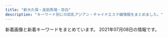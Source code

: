 ```yaml
---
title: "新大久保・高田馬場・目白"
description: "キーワード別にの巨乳アジアン・チャイナエステ嬢情報をまとめました。"
---
```


新着画像と新着キーワードをまとめています。
2021年07月08日の情報です。

<DmmAffiliateIns />
<KeywordTable
  shops={
    [
    {
        "name": "\u7652\u3057\u306e\u51fa\u4f1a\u3044",
        "keywords": {},
        "station": "JR\u5927\u4e45\u4fdd\u99c5\u5317\u53e3",
        "img_links": [
            "http://p-aroma.work/images/staff_t.png",
            "http://p-aroma.work/images/int2.png",
            "http://p-aroma.work/img/rina1.png",
            "http://p-aroma.work/images/int1.png",
            "http://p-aroma.work/images/6.jpg",
            "http://p-aroma.work/staff/kasumi.jpg",
            "http://p-aroma.work/staff/ayaka.jpg",
            "http://p-aroma.work/images/news.jpg",
            "http://p-aroma.work/staff/rina.jpg",
            "http://p-aroma.work/images/7.jpg",
            "http://p-aroma.work/img/kasumi1.png",
            "http://p-aroma.work/staff/haru.jpg",
            "http://p-aroma.work/images/4.jpg",
            "http://p-aroma.work/images/1.jpg",
            "http://p-aroma.work/images/tel.jpg",
            "http://p-aroma.work/images/interior_t.png",
            "http://p-aroma.work/img/ayaka1.png",
            "http://p-aroma.work/images/s2.jpg",
            "http://p-aroma.work/img/mayu1.png",
            "http://p-aroma.work/images/s1.png",
            "http://p-aroma.work/images/s1.jpg",
            "http://p-aroma.work/img/mirai1.png",
            "http://p-aroma.work/staff/mayu.jpg",
            "http://p-aroma.work/images/2.jpg",
            "http://p-aroma.work/staff/mirai.jpg",
            "http://p-aroma.work/img/haru1.png",
            "http://p-aroma.work/images/3.jpg",
            "http://p-aroma.work/images/mobile.jpg",
            "http://p-aroma.work/images/sys.png",
            "http://p-aroma.work/images/head.jpg"
        ],
        "url": "http://p-aroma.work/"
    },
    {
        "station": "\u65b0\u5927\u4e45\u4fdd\u99c5",
        "img_links": [
            "http://www.e-candy.work/images/sys2.jpg",
            "http://www.e-candy.work/images/info.png",
            "http://www.e-candy.work/images/8.jpg",
            "http://www.e-candy.work/images/int2.png",
            "http://www.e-candy.work/images/5.jpg",
            "http://www.e-candy.work/img/rina1.jpg",
            "http://www.e-candy.work/img/yui1.jpg",
            "http://www.e-candy.work/images/mobile.jpg",
            "http://www.e-candy.work/images/staff_t.png",
            "http://www.e-candy.work/images/7.jpg",
            "http://www.e-candy.work/img/ai1.jpg",
            "http://www.e-candy.work/images/newface.png",
            "http://www.e-candy.work/images/12.jpg",
            "http://www.e-candy.work/img/risa1.jpg",
            "http://www.e-candy.work/img/nana1.jpg",
            "http://www.e-candy.work/images/1.jpg",
            "http://www.e-candy.work/images/s1.png",
            "http://www.e-candy.work/images/3.jpg",
            "http://www.e-candy.work/img/haruka1.jpg",
            "http://www.e-candy.work/images/6.jpg",
            "http://www.e-candy.work/images/9.jpg",
            "http://www.e-candy.work/images/interior_t.png",
            "http://www.e-candy.work/images/sys1.jpg",
            "http://www.e-candy.work/img/aya1.jpg",
            "http://www.e-candy.work/img/miki1.jpg",
            "http://www.e-candy.work/images/int1.png",
            "http://www.e-candy.work/images/11.jpg",
            "http://www.e-candy.work/images/tel.jpg",
            "http://www.e-candy.work/images/4.jpg",
            "http://www.e-candy.work/img/mimi1.jpg",
            "http://www.e-candy.work/images/news.jpg",
            "http://www.e-candy.work/img/hana1.jpg",
            "http://www.e-candy.work/images/sys3.png",
            "http://www.e-candy.work/images/head.jpg"
        ],
        "name": "Lui\uff5e\u30eb\u30a4\uff5e",
        "url": "http://www.e-candy.work/",
        "keywords": {}
    },
    {
        "img_links": [
            "http://www.china-es.info/images/sys1.jpg",
            "http://www.china-es.info/images/int4.jpg",
            "http://www.china-es.info/images/staff_t.jpg",
            "http://www.china-es.info/images/interior_t.jpg",
            "http://www.china-es.info/images/top.jpg",
            "http://www.china-es.info/images/head.jpg",
            "http://www.china-es.info/images/int2.jpg",
            "http://www.china-es.info/images/mobile.jpg",
            "http://www.china-es.info/img/hibiki1.jpg",
            "http://www.china-es.info/images/int3.jpg",
            "http://www.china-es.info/img/nana1.jpg",
            "http://www.china-es.info/images/rec2.jpg",
            "http://www.china-es.info/images/sys3.jpg",
            "http://www.china-es.info/img/nana2.jpg",
            "http://www.china-es.info/images/menu/staff.jpg",
            "http://www.china-es.info/images/int1.jpg",
            "http://www.china-es.info/images/sys2.jpg",
            "http://www.china-es.info/images/news.jpg",
            "http://www.china-es.info/images/menu/top.jpg",
            "http://www.china-es.info/images/menu/interior.jpg",
            "http://www.china-es.info/images/rec1.jpg",
            "http://www.china-es.info/img/ringo1.jpg"
        ],
        "name": "Honey At Home \u30cf\u30cb\u30fc\u30a2\u30c3\u30c8\u30db\u30fc\u30e0",
        "url": "http://www.china-es.info/",
        "station": "JR\u9ad8\u7530\u99ac\u5834\u99c5\u65e9\u7a32\u7530\u53e3",
        "keywords": {}
    },
    {
        "name": "COCORO",
        "keywords": {
            "E": 1,
            "C": 21,
            "\u30bb\u30af\u30b7\u30fc": 1
        },
        "img_links": [
            "https://www.cocoro556.in/img/material/pd_st2.png",
            "https://www.cocoro556.in/img/girl/thumb/smain1441346e3df3ff1cef1386c89c6ba9e9f72e.jpg",
            "https://www.cocoro556.in/img/material/p3_1_t1.png",
            "https://www.cocoro556.in/img/material/p2_t2_subt5_m1.png",
            "https://www.cocoro556.in/img/girl/thumb/smain1671d805234c8fbb465b0ed26b0a1e25b455.jpg",
            "https://www.cocoro556.in/img/material/gm6_rollout.png",
            "https://www.cocoro556.in/img/material/p6_t2_subt1.png",
            "https://www.cocoro556.in/img/material/p2_t2_sub_m1_3.png",
            "https://www.cocoro556.in/img/girl/thumb/smain1421b75436b0012f83588e08b8d8eb48c8c2.jpg",
            "https://www.cocoro556.in/img/camp/camp20210701.jpg",
            "https://www.cocoro556.in/img/material/accminimgrev1.jpg",
            "https://www.cocoro556.in/img/material/gm4_rollout.png",
            "https://www.cocoro556.in/img/material/ftel.png",
            "https://www.cocoro556.in/img/material/photost6.png",
            "https://www.cocoro556.in/img/girl/main/smain1461f806d031a1244ccfaa8b4d307f6ef6d7.jpg",
            "https://www.cocoro556.in/img/girl/thumb/smain1543ab2e0ee9f9fde8103e9fe80e33b07761.jpg",
            "https://www.cocoro556.in/img/material/pd_number.png",
            "https://www.cocoro556.in/img/material/gm6_rollover.png",
            "https://www.cocoro556.in/img/girl/thumb/smain126142f85375ac3eb532582567360874d2d6.jpg",
            "https://www.cocoro556.in/img/girl/list/slist146f806d031a1244ccfaa8b4d307f6ef6d7.jpg",
            "https://www.cocoro556.in/img/girl/main/smain1441346e3df3ff1cef1386c89c6ba9e9f72e.jpg",
            "https://www.cocoro556.in/img/material/p2_t2_sub_m1_1.png",
            "https://www.cocoro556.in/img/girl/thumb/smain1422b75436b0012f83588e08b8d8eb48c8c2.jpg",
            "https://www.cocoro556.in/img/girl/thumb/smain1673d805234c8fbb465b0ed26b0a1e25b455.jpg",
            "https://www.cocoro556.in/img/material/photost7.png",
            "https://www.cocoro556.in/img/material/gm5_rollout.png",
            "https://www.cocoro556.in/img/material/gm3_rollover.png",
            "https://www.cocoro556.in/img/material/p2_t2.png",
            "https://www.cocoro556.in/img/girl/main/smain126142f85375ac3eb532582567360874d2d6.jpg",
            "https://www.cocoro556.in/img/material/top_t1.png",
            "https://www.cocoro556.in/img/material/pd_st1.png",
            "https://www.cocoro556.in/img/material/mobilesite.png",
            "https://www.cocoro556.in/img/material/p3_t1.png",
            "https://www.cocoro556.in/img/girl/thumb/smain16626b52cc464ee28ef5cf18bb2b1e5be8c2.jpg",
            "https://www.cocoro556.in/img/material/photost3rev1.png",
            "https://www.cocoro556.in/img/girl/list/slist142b75436b0012f83588e08b8d8eb48c8c2.jpg",
            "https://www.cocoro556.in/img/material/p2_t2_subt4_m1.png",
            "https://www.cocoro556.in/img/girl/thumb/smain1541a1f8e548a2959236fdd0e7abcde80ac7.jpg",
            "https://www.cocoro556.in/img/girl/thumb/smain1462f806d031a1244ccfaa8b4d307f6ef6d7.jpg",
            "https://www.cocoro556.in/img/material/gm1_rollout.png",
            "https://www.cocoro556.in/img/material/p6_t2.png",
            "https://www.cocoro556.in/img/girl/list/slist1666b52cc464ee28ef5cf18bb2b1e5be8c2.jpg",
            "https://www.cocoro556.in/img/girl/list/slist167f0b4414b94d2c934624a47b21815ef54.jpg",
            "https://www.cocoro556.in/img/material/p6_t3_subt1.png",
            "https://www.cocoro556.in/img/material/top_t3_subt1.png",
            "https://www.cocoro556.in/img/girl/thumb/smain1672d805234c8fbb465b0ed26b0a1e25b455.jpg",
            "https://www.cocoro556.in/img/girl/thumb/smain14922dea5bdda380e76839c012ab24bd9f82.jpg",
            "https://www.cocoro556.in/img/girl/thumb/smain1461f806d031a1244ccfaa8b4d307f6ef6d7.jpg",
            "https://www.cocoro556.in/img/material/gm2_rollout.png",
            "https://www.cocoro556.in/img/girl/thumb/smain126332fd72809eba38056753c1720b05d8d5.jpg",
            "https://www.cocoro556.in/img/material/gm2_rollover.png",
            "https://www.cocoro556.in/img/material/pageheaderimg3.jpg",
            "https://www.cocoro556.in/img/girl/thumb/smain1423ae12bc52cc115b3190fbe6a84a8ffa74.jpg",
            "https://www.cocoro556.in/img/material/p2_t2_subt3.png",
            "https://www.cocoro556.in/img/girl/thumb/smain164135ee9e4407f412c3d2708030a189f1c0.jpg",
            "https://www.cocoro556.in/img/girl/main/smain164135ee9e4407f412c3d2708030a189f1c0.jpg",
            "https://www.cocoro556.in/img/camp/camp20210501premium.jpg",
            "https://www.cocoro556.in/img/material/top_t3.png",
            "https://www.cocoro556.in/img/material/pageheaderimg4.jpg",
            "https://www.cocoro556.in/img/material/gm5_rollover.png",
            "https://www.cocoro556.in/img/girl/thumb/smain16636b52cc464ee28ef5cf18bb2b1e5be8c2.jpg",
            "https://www.cocoro556.in/img/material/pageheaderimg2.jpg",
            "https://www.cocoro556.in/img/material/p6_t1.png",
            "https://www.cocoro556.in/img/girl/list/slist144346e3df3ff1cef1386c89c6ba9e9f72e.jpg",
            "https://www.cocoro556.in/img/girl/thumb/smain126242f85375ac3eb532582567360874d2d6.jpg",
            "https://www.cocoro556.in/img/material/gm1_rollover.png",
            "https://www.cocoro556.in/img/material/p2_t2_subt2.png",
            "https://www.cocoro556.in/img/material/p5_t1.png",
            "https://www.cocoro556.in/img/girl/thumb/smain1542a1f8e548a2959236fdd0e7abcde80ac7.jpg",
            "https://www.cocoro556.in/img/girl/main/smain16616b52cc464ee28ef5cf18bb2b1e5be8c2.jpg",
            "https://www.cocoro556.in/img/material/pageheaderimg1.jpg",
            "https://www.cocoro556.in/img/material/photost5.png",
            "https://www.cocoro556.in/img/girl/thumb/smain16616b52cc464ee28ef5cf18bb2b1e5be8c2.jpg",
            "https://www.cocoro556.in/img/material/top_t4.png",
            "https://www.cocoro556.in/img/material/photost1.png",
            "https://www.cocoro556.in/img/material/p2_t2_subt5_m2.png",
            "https://www.cocoro556.in/img/girl/main/smain1541a1f8e548a2959236fdd0e7abcde80ac7.jpg",
            "https://www.cocoro556.in/img/girl/main/smain1491773ceed1a7cd35919e9c6866285fb943.jpg",
            "https://www.cocoro556.in/img/material/p2_t2_subt1.png",
            "https://www.cocoro556.in/img/material/photost2rev1.png",
            "https://www.cocoro556.in/img/material/gm3_rollout.png",
            "https://www.cocoro556.in/img/girl/list/slist149a7ba2e87eeed7d2ede49599bc2037647.jpg",
            "https://www.cocoro556.in/img/material/top_t2.png",
            "https://www.cocoro556.in/img/girl/main/smain1421b75436b0012f83588e08b8d8eb48c8c2.jpg",
            "https://www.cocoro556.in/img/camp/camp20210403short.jpg",
            "https://www.cocoro556.in/img/girl/thumb/smain1491773ceed1a7cd35919e9c6866285fb943.jpg",
            "https://www.cocoro556.in/img/girl/list/slist154a1f8e548a2959236fdd0e7abcde80ac7.jpg",
            "https://www.cocoro556.in/img/girl/thumb/smain1443346e3df3ff1cef1386c89c6ba9e9f72e.jpg",
            "https://www.cocoro556.in/img/material/p2_t2_subt5.png",
            "https://www.cocoro556.in/img/material/top_t3_imgrev1.jpg",
            "https://www.cocoro556.in/img/girl/list/slist16435ee9e4407f412c3d2708030a189f1c0.jpg",
            "https://www.cocoro556.in/img/girl/thumb/smain14634879628e490d1ecf1cd7a9d727569f95.jpg",
            "https://www.cocoro556.in/img/girl/main/smain1671d805234c8fbb465b0ed26b0a1e25b455.jpg",
            "https://www.cocoro556.in/img/material/age_rollout.png",
            "https://www.cocoro556.in/img/girl/list/slist12642f85375ac3eb532582567360874d2d6.jpg",
            "https://www.cocoro556.in/img/material/photost4rev1.png",
            "https://www.cocoro556.in/img/material/p2_t2_subt4.png",
            "https://www.cocoro556.in/img/material/pd_st3.png",
            "https://www.cocoro556.in/img/material/leftinfo.png",
            "https://www.cocoro556.in/img/material/p6_t3.png",
            "https://www.cocoro556.in/img/girl/thumb/smain1493773ceed1a7cd35919e9c6866285fb943.jpg",
            "https://www.cocoro556.in/img/girl/thumb/smain1442346e3df3ff1cef1386c89c6ba9e9f72e.jpg",
            "https://www.cocoro556.in/img/material/p2_t2_sub_m1_2.png"
        ],
        "station": "JR\u5927\u4e45\u4fdd\u99c5\u5317\u53e3",
        "url": "https://www.cocoro556.in/"
    },
    {
        "img_links": [
            "http://pretty.este.work/nana.jpg",
            "http://pretty.este.work/rec2.png",
            "http://pretty.este.work/sayurin.jpg",
            "http://pretty.este.work/sakura.jpg",
            "http://pretty.este.work/4.jpg",
            "http://pretty.este.work/tg.jpg",
            "http://pretty.este.work/head.jpg",
            "http://pretty.este.work/int1.png",
            "http://pretty.este.work/rec1.png",
            "http://pretty.este.work/up.jpg",
            "http://pretty.este.work/ayumi.jpg",
            "http://pretty.este.work/staff_t.jpg",
            "http://pretty.este.work/hana.jpg",
            "http://pretty.este.work/3.jpg",
            "http://pretty.este.work/interior_t.jpg",
            "http://pretty.este.work/aa.jpg",
            "http://pretty.este.work/news.jpg",
            "http://pretty.este.work/2.jpg",
            "http://pretty.este.work/1.jpg"
        ],
        "keywords": {},
        "url": "http://pretty.este.work/",
        "station": "JR\u9ad8\u7530\u99ac\u5834\u99c5",
        "name": "Pretty \uff5e\u30d7\u30ea\u30c6\u30a3\u30fc\uff5e"
    },
    {
        "url": "http://tkoi.work/",
        "img_links": [
            "http://tkoi.work/images/head.jpg",
            "http://tkoi.work/images/b3.jpg",
            "http://tkoi.work/sp/images/sys.png",
            "http://tkoi.work/sp/img/koko1.jpg",
            "http://tkoi.work/images/b1.jpg",
            "http://tkoi.work/sp/images/int1.png",
            "http://tkoi.work/images/sm.jpg",
            "http://tkoi.work/images/main_footer.jpg",
            "http://tkoi.work/sp/images/tel.jpg",
            "http://tkoi.work/sp/images/head.jpg",
            "http://tkoi.work/images/ta.jpg",
            "http://tkoi.work/img/mika1.jpg",
            "http://tkoi.work/sp/images/int2.png",
            "http://tkoi.work/sp/images/newsb.png",
            "http://tkoi.work/img/ai1.jpg",
            "http://tkoi.work/sp/img/ai1.jpg",
            "http://tkoi.work/sp/menu/top.jpg",
            "http://tkoi.work/sp/images/footer.png",
            "http://tkoi.work/sp/img/riri1.jpg",
            "http://tkoi.work/sp/images/rec2.png",
            "http://tkoi.work/sp/images/1.jpg",
            "http://tkoi.work/images/mobile.jpg",
            "http://tkoi.work/sp/images/ac2.png",
            "http://tkoi.work/img/riri1.jpg",
            "http://tkoi.work/sp/images/ac1.jpg",
            "http://tkoi.work/images/1.jpg",
            "http://tkoi.work/images/interior_t.jpg",
            "http://tkoi.work/images/int1.png",
            "http://tkoi.work/images/int2.png",
            "http://tkoi.work/sp/images/staff_t.png",
            "http://tkoi.work/images/b2.jpg",
            "http://tkoi.work/sp/images/2.jpg",
            "http://tkoi.work/images/news.png",
            "http://tkoi.work/sp/images/4.jpg",
            "http://tkoi.work/images/4.jpg",
            "http://tkoi.work/images/main_top.jpg",
            "http://tkoi.work/sp/images/info_t.jpg",
            "http://tkoi.work/images/staff_t.jpg",
            "http://tkoi.work/images/s1.png",
            "http://tkoi.work/images/sys2.png",
            "http://tkoi.work/sp/images/rec1.png",
            "http://tkoi.work/sp/images/3.jpg",
            "http://tkoi.work/sp/images/news.jpg",
            "http://tkoi.work/sp/images/interior_t.png",
            "http://tkoi.work/sp/menu/staff.jpg",
            "http://tkoi.work/sp/images/info.png",
            "http://tkoi.work/sp/img/mika1.jpg",
            "http://tkoi.work/img/koko1.jpg",
            "http://tkoi.work/images/2.jpg",
            "http://tkoi.work/images/sys1.png",
            "http://tkoi.work/images/3.jpg"
        ],
        "station": "JR\u9ad8\u7530\u99ac\u5834\u99c5\u65e9\u7a32\u7530\u53e3",
        "keywords": {},
        "name": "\u604b"
    },
    {
        "url": "https://venus.tyo.ac/",
        "keywords": {},
        "name": "Venus -\u30f4\u30a3\u30fc\u30ca\u30b9-",
        "station": "JR\u5927\u4e45\u4fdd\u99c5\u5357\u53e3",
        "img_links": []
    },
    {
        "station": "JR\u5927\u4e45\u4fdd\u99c5\u5317\u53e3",
        "keywords": {},
        "img_links": [],
        "url": "http://gogonoheya.ies.fun/",
        "name": "Rabenda\u30fb\u30e9\u30d9\u30f3\u30c0\u30fc"
    },
    {
        "keywords": {
            "\u30c0\u30a4\u30ca\u30de\u30a4\u30c8": 1,
            "E": 5,
            "G": 1,
            "C": 39
        },
        "station": "JR\u5927\u4e45\u4fdd\u99c5\u5317\u53e3",
        "url": "https://est-hana.com/",
        "img_links": [
            "https://est-hana.com/img/girl/list/sface18449673a0eecbfdaab27d1a016ce6f4281.jpg",
            "https://est-hana.com/img/girl/thumb/smain2011f76f2060b2832bbbbc9d7dcf4a818dfe.jpg",
            "https://est-hana.com/img/material/detailwaku.png",
            "https://est-hana.com/img/girl/list/s163_list.jpg",
            "https://est-hana.com/img/girl/thumb/s86_1.jpg",
            "https://est-hana.com/img/girl/thumb/smain1931e3a7504f14e2050f14cb6782d72bb46c.jpg",
            "https://est-hana.com/img/girl/thumb/smain18725b09cd881b1f036f9f4970616c10b474.jpg",
            "https://est-hana.com/img/material/gm3_rollout.png",
            "https://est-hana.com/img/material/gm4_rollout.png",
            "https://est-hana.com/img/material/massap6.jpg",
            "https://est-hana.com/img/girl/thumb/smain1912da4fa2da2e801312734721e1a44d8e19.jpg",
            "https://est-hana.com/img/girl/pickup/topgirl20180308214256.png",
            "https://est-hana.com/img/girl/main/smain1871110bf62c88dcefca310cdc127f9b11f2.jpg",
            "https://est-hana.com/img/girl/thumb/smain1902e7f2a11706f93c08ab1eb76c57c0a501.jpg",
            "https://est-hana.com/img/girl/list/s139_face.jpg",
            "https://est-hana.com/img/girl/list/sface190e7f2a11706f93c08ab1eb76c57c0a501.jpg",
            "https://est-hana.com/img/camp/camp20210701.png",
            "https://est-hana.com/img/material/gm2_rollout.png",
            "https://est-hana.com/img/material/photorenew5.jpg",
            "https://est-hana.com/img/material/gm6_rollout.png",
            "https://est-hana.com/img/girl/list/sface191ec56c0d5cc68365ea11e2e52a40272d8.jpg",
            "https://est-hana.com/img/material/click_tel_btn.png",
            "https://est-hana.com/img/girl/pickup/topgirl20161016054301.png",
            "https://est-hana.com/img/material/m7.png",
            "https://est-hana.com/img/girl/list/s180_list.jpg",
            "https://est-hana.com/img/material/returnbtn.png",
            "https://est-hana.com/img/girl/list/s173_list.jpg",
            "https://est-hana.com/img/girl/thumb/smain83165230fc40840a020ba3ed47600db4b4a.jpg",
            "https://est-hana.com/img/girl/list/s163_face.jpg",
            "https://est-hana.com/img/girl/thumb/s77_2.jpg",
            "https://est-hana.com/img/girl/list/s77_face.jpg",
            "https://est-hana.com/img/girl/pickup/pickup20190121202926.jpg",
            "https://est-hana.com/img/girl/list/sface189e9ae2d8752cd8b9474ebd62df9909f9b.jpg",
            "https://est-hana.com/img/material/topflashimg1.jpg",
            "https://est-hana.com/img/girl/list/slist19053cc33bb85f739f63e84c2ae2c41c2eb.jpg",
            "https://est-hana.com/img/material/accsess_station.png",
            "https://est-hana.com/img/girl/list/slist18449673a0eecbfdaab27d1a016ce6f4281.jpg",
            "https://est-hana.com/img/girl/list/sface201dc74ab8dea78d771771d5fda7bccc989.jpg",
            "https://est-hana.com/img/whatnew/hana20210701.png",
            "https://est-hana.com/img/material/massap1.jpg",
            "https://est-hana.com/img/girl/list/sface19753ce52e0264e81a8a42e5d3c84dd833e.jpg",
            "https://est-hana.com/img/girl/list/slist110d5ce8a5906e2cdaf90af47c9395e0dff.jpg",
            "https://est-hana.com/img/material/gm1_rollout.png",
            "https://est-hana.com/img/material/sys_etc.png",
            "https://est-hana.com/img/whatnew/20200401_mask.jpg",
            "https://est-hana.com/img/girl/pickup/pickup20141227182613.jpeg",
            "https://est-hana.com/img/girl/list/s75_face.jpg",
            "https://est-hana.com/img/girl/thumb/s77_1.jpg",
            "https://est-hana.com/img/material/massap2.jpg",
            "https://est-hana.com/img/girl/list/s88_face.jpg",
            "https://est-hana.com/img/girl/thumb/s163_1.jpg",
            "https://est-hana.com/img/girl/main/smain184149673a0eecbfdaab27d1a016ce6f4281.jpg",
            "https://est-hana.com/img/girl/main/smain1901e7f2a11706f93c08ab1eb76c57c0a501.jpg",
            "https://est-hana.com/img/girl/thumb/smain197153ce52e0264e81a8a42e5d3c84dd833e.jpg",
            "https://est-hana.com/img/girl/list/s139_list.jpg",
            "https://est-hana.com/img/material/massap4.jpg",
            "https://est-hana.com/img/material/hosi5.png",
            "https://est-hana.com/img/girl/list/slist2012ba9beda1a19f1ba57dcc87485d57321.jpg",
            "https://est-hana.com/img/girl/pickup/pickup20180830201105.jpg",
            "https://est-hana.com/img/material/sys_option.png",
            "https://est-hana.com/img/girl/pickup/topgirl20190528141109.png",
            "https://est-hana.com/img/girl/list/slist191ec56c0d5cc68365ea11e2e52a40272d8.jpg",
            "https://est-hana.com/img/girl/thumb/smain110138adcf1cf026681bfa9a408199a21890.jpg",
            "https://est-hana.com/img/whatnew/hana20210707.png",
            "https://est-hana.com/img/material/systme_t1.png",
            "https://est-hana.com/img/girl/thumb/smain1901e7f2a11706f93c08ab1eb76c57c0a501.jpg",
            "https://est-hana.com/img/girl/list/slist193a69a1a063a3159e298d18b691542266d.jpg",
            "https://est-hana.com/img/material/sys_course2_rev2.png",
            "https://est-hana.com/img/material/day.png",
            "https://est-hana.com/img/girl/thumb/s180_1.jpg",
            "https://est-hana.com/img/girl/pickup/pickup20181218104555.jpg",
            "https://est-hana.com/img/girl/pickup/pickup20190118192153.jpg",
            "https://est-hana.com/img/material/top_t2.png",
            "https://est-hana.com/img/girl/pickup/pickup20190528135649.jpg",
            "https://est-hana.com/img/material/month.png",
            "https://est-hana.com/img/material/systme_t2.png",
            "https://est-hana.com/img/girl/list/s86_list.jpg",
            "https://est-hana.com/img/girl/list/s173_face.jpg",
            "https://est-hana.com/img/girl/pickup/pickup20191208191053.jpg",
            "https://est-hana.com/img/girl/pickup/pickup20190227121102.jpg",
            "https://est-hana.com/img/girl/main/s86_1.jpg",
            "https://est-hana.com/img/girl/pickup/topgirl20140510202547.png",
            "https://est-hana.com/img/material/massap7.jpg",
            "https://est-hana.com/img/girl/list/sface199a8b144d9cbd006fc9dffdf23ad77de07.jpg",
            "https://est-hana.com/img/material/top_t6.png",
            "https://est-hana.com/img/girl/thumb/s77_3.jpg",
            "https://est-hana.com/img/material/top_t2_img_rev2.jpg",
            "https://est-hana.com/img/material/staff_t1.png",
            "https://est-hana.com/img/girl/main/s77_1.jpg",
            "https://est-hana.com/img/girl/pickup/topgirl20140502225842.png",
            "https://est-hana.com/img/material/photorenew3.jpg",
            "https://est-hana.com/img/material/d8.png",
            "https://est-hana.com/img/girl/list/slist189e9ae2d8752cd8b9474ebd62df9909f9b.jpg",
            "https://est-hana.com/img/girl/list/sface110404ef9fc79e2a0a04d64b621c22a0c77.jpg",
            "https://est-hana.com/img/material/gm5_rollout.png",
            "https://est-hana.com/img/girl/list/s75_list.jpg",
            "https://est-hana.com/img/girl/pickup/pickup20180526173711.jpg",
            "https://est-hana.com/img/girl/list/s86_face.jpg",
            "https://est-hana.com/img/girl/thumb/s173_1.jpg",
            "https://est-hana.com/img/girl/pickup/topgirl20141227182718.png",
            "https://est-hana.com/img/material/top_t4.png",
            "https://est-hana.com/img/girl/main/smain1911ec56c0d5cc68365ea11e2e52a40272d8.jpg",
            "https://est-hana.com/img/material/line1.png",
            "https://est-hana.com/img/girl/main/s173_1.jpg",
            "https://est-hana.com/img/material/sys_course1_rev2.png",
            "https://est-hana.com/img/girl/pickup/topgirl20180526173824.png",
            "https://est-hana.com/img/material/staff_t1rev1.png",
            "https://est-hana.com/img/girl/list/s88_list.jpg",
            "https://est-hana.com/img/girl/main/smain1891e9ae2d8752cd8b9474ebd62df9909f9b.jpg",
            "https://est-hana.com/img/girl/thumb/smain1891e9ae2d8752cd8b9474ebd62df9909f9b.jpg",
            "https://est-hana.com/img/material/top_t3.png",
            "https://est-hana.com/img/material/sys_course3_rev1.png",
            "https://est-hana.com/img/girl/thumb/smain184249673a0eecbfdaab27d1a016ce6f4281.jpg",
            "https://est-hana.com/img/material/photorenew1.jpg",
            "https://est-hana.com/img/girl/pickup/topgirl20180908131653.png",
            "https://est-hana.com/img/girl/thumb/s75_1.jpg",
            "https://est-hana.com/img/girl/list/sface8365230fc40840a020ba3ed47600db4b4a.jpg",
            "https://est-hana.com/img/whatnew/20200401min60.jpg",
            "https://est-hana.com/img/girl/list/slist199a8b144d9cbd006fc9dffdf23ad77de07.jpg",
            "https://est-hana.com/img/girl/main/s75_1.jpg",
            "https://est-hana.com/img/girl/list/slist19753ce52e0264e81a8a42e5d3c84dd833e.jpg",
            "https://est-hana.com/img/girl/thumb/smain1871110bf62c88dcefca310cdc127f9b11f2.jpg",
            "https://est-hana.com/img/material/sframe2014.png",
            "https://est-hana.com/img/girl/thumb/smain1102404ef9fc79e2a0a04d64b621c22a0c77.jpg",
            "https://est-hana.com/img/material/accsess_picter2.jpg",
            "https://est-hana.com/img/girl/thumb/s173_2.jpg",
            "https://est-hana.com/img/girl/list/sface187386757ea62d773ca58e2457fc23b8e13.jpg",
            "https://est-hana.com/img/girl/main/smain83165230fc40840a020ba3ed47600db4b4a.jpg",
            "https://est-hana.com/img/girl/list/sface193e3a7504f14e2050f14cb6782d72bb46c.jpg",
            "https://est-hana.com/img/material/staffdetail_t1.png",
            "https://est-hana.com/img/material/photorenew4.jpg",
            "https://est-hana.com/img/girl/main/smain197153ce52e0264e81a8a42e5d3c84dd833e.jpg",
            "https://est-hana.com/img/girl/list/s77_list.jpg",
            "https://est-hana.com/img/girl/pickup/pickup20190118192257.jpg",
            "https://est-hana.com/img/girl/main/s163_1.jpg",
            "https://est-hana.com/img/girl/list/slist8365230fc40840a020ba3ed47600db4b4a.jpg",
            "https://est-hana.com/img/whatnew/20200304.jpg",
            "https://est-hana.com/img/girl/thumb/smain193281777917c863b2cd265723b9cb5a3c32.jpg",
            "https://est-hana.com/img/girl/thumb/smain1911ec56c0d5cc68365ea11e2e52a40272d8.jpg",
            "https://est-hana.com/img/material/massa_t1.png",
            "https://est-hana.com/img/girl/list/s180_face.jpg",
            "https://est-hana.com/img/girl/main/s180_1.jpg",
            "https://est-hana.com/img/material/massap3.jpg",
            "https://est-hana.com/img/material/top_t5.png",
            "https://est-hana.com/img/material/infopanel.png",
            "https://est-hana.com/img/girl/list/slist187110f9d5212fd19d8b8410ec6bff294e6.jpg",
            "https://est-hana.com/img/material/w4.png",
            "https://est-hana.com/img/girl/main/smain1931e3a7504f14e2050f14cb6782d72bb46c.jpg",
            "https://est-hana.com/img/material/hosi4.png",
            "https://est-hana.com/img/girl/thumb/smain184149673a0eecbfdaab27d1a016ce6f4281.jpg",
            "https://est-hana.com/img/girl/thumb/smain1913da4fa2da2e801312734721e1a44d8e19.jpg",
            "https://est-hana.com/img/girl/main/smain2011f76f2060b2832bbbbc9d7dcf4a818dfe.jpg",
            "https://est-hana.com/img/girl/thumb/smain19725e2ed7efe2de621955e09d12295a13ee.jpg",
            "https://est-hana.com/img/material/massap5.jpg",
            "https://est-hana.com/img/material/photorenew2rev1.jpg",
            "https://est-hana.com/img/girl/pickup/pickup20191214162524.jpg",
            "https://est-hana.com/img/material/top_twitter.png",
            "https://est-hana.com/img/girl/thumb/smain83265230fc40840a020ba3ed47600db4b4a.jpg",
            "https://est-hana.com/img/girl/main/smain110138adcf1cf026681bfa9a408199a21890.jpg",
            "https://est-hana.com/img/material/age.png"
        ],
        "name": "\u82b1"
    },
    {
        "name": "\u7e01\u4e2d\u7e01\uff5e\u3048\u3093\u3061\u3085\u3046\u3048\u3093\uff5e",
        "img_links": [
            "http://www.enchuen.com/images/h2_instagam.png",
            "http://www.enchuen.com/images/btn_gnavi06_no.png",
            "http://www.enchuen.com/images/img_slider02.png",
            "http://www.enchuen.com/images/therapist_noa.jpg",
            "http://www.enchuen.com/images/h2_twitter.png",
            "http://www.enchuen.com/images/btn_gnavi03_no.png",
            "http://www.enchuen.com/images/img_comimgsoon.jpg",
            "http://www.enchuen.com/images/therapist_kaori_s.jpg",
            "http://www.enchuen.com/images/h2_alliancegide.png",
            "http://www.enchuen.com/images/top_slider5.jpg",
            "http://www.enchuen.com/images/h2_contact.png",
            "http://www.enchuen.com/images/tw_header.png",
            "http://www.enchuen.com/images/ins_header.png",
            "http://www.enchuen.com/images/img_slider03.png",
            "http://www.enchuen.com/images/top_slider3.jpg",
            "http://www.enchuen.com/images/therapist_kaori.jpg",
            "http://www.enchuen.com/images/tel_header.png",
            "http://www.enchuen.com/images/img_service04.png",
            "http://www.enchuen.com/images/top_slider4.jpg",
            "http://www.enchuen.com/images/h2_servicecontents.png",
            "http://www.enchuen.com/images/pagetop.png",
            "http://www.enchuen.com/images/btn_gnavi04_no.png",
            "http://www.enchuen.com/images/interior02.jpg",
            "http://www.enchuen.com/images/img_service07.png",
            "http://www.enchuen.com/images/ins_footer.png",
            "http://www.enchuen.com/images/therapist_yona_s.jpg",
            "http://www.enchuen.com/images/therapist_yona.jpg",
            "http://www.enchuen.com/images/h2_link01.png",
            "http://www.enchuen.com/images/top_slider1.jpg",
            "http://www.enchuen.com/images/tw_footer.png",
            "http://www.enchuen.com/images/h2_information.png",
            "http://www.enchuen.com/images/h2_qa.png",
            "http://www.enchuen.com/images/h2_alliancegide2.png",
            "http://www.enchuen.com/images/img_service01.png",
            "http://www.enchuen.com/images/interior02_s.jpg",
            "http://www.enchuen.com/images/mail_header.png",
            "http://www.enchuen.com/images/therapist_noa_s.jpg",
            "http://www.enchuen.com/images/interior03.jpg",
            "http://www.enchuen.com/images/btn_gnavi05_no.png",
            "http://www.enchuen.com/images/img_service02.png",
            "http://www.enchuen.com/images/img_service05.png",
            "http://www.enchuen.com/images/top_slider6.jpg",
            "http://www.enchuen.com/images/h2_linkban.png",
            "http://www.enchuen.com/images/interior01.jpg",
            "http://www.enchuen.com/images/ban-tel.png",
            "http://www.enchuen.com/images/img_service06.png",
            "http://www.enchuen.com/images/interior01_s.jpg",
            "http://www.enchuen.com/images/btn_gnavi02_no.png",
            "http://www.enchuen.com/images/h2_alltherapist.png",
            "http://www.enchuen.com/images/therapist_yume_s.jpg",
            "http://www.enchuen.com/images/interior04_s.jpg",
            "http://www.enchuen.com/images/icon_chi.png",
            "http://www.enchuen.com/images/a_qa.png",
            "http://www.enchuen.com/images/img_service03.png",
            "http://www.enchuen.com/images/mess_footer.png",
            "http://www.enchuen.com/images/q_qa.png",
            "http://www.enchuen.com/images/interior03_s.jpg",
            "http://www.enchuen.com/images/btn_gnavi01_no.png",
            "http://www.enchuen.com/images/img_aromaoil.png",
            "http://www.enchuen.com/images/img_slider01.png",
            "http://www.enchuen.com/images/therapist_yume.jpg",
            "http://www.enchuen.com/images/top_slider2.jpg",
            "http://www.enchuen.com/images/interior04.jpg",
            "http://www.enchuen.com/images/icon_eng.png"
        ],
        "keywords": {
            "C": 4
        },
        "url": "http://www.enchuen.com/",
        "station": "JR\u65b0\u5927\u4e45\u4fdd\u99c5"
    },
    {
        "keywords": {},
        "name": "\u6625\u306e\u5922",
        "station": "JR\u65b0\u5927\u4e45\u4fdd\u99c5",
        "img_links": [
            "http://www.harunoyume.com/images/discount.jpg",
            "http://www.harunoyume.com/images/service-image.jpg",
            "http://www.harunoyume.com/images/covergirl.jpg",
            "http://www.harunoyume.com/images/campaign.jpg"
        ],
        "url": "http://www.harunoyume.com/"
    },
    {
        "name": "\u6708\u306e\u82b1",
        "station": "JR\u65b0\u5927\u4e45\u4fdd\u99c5",
        "img_links": [
            "https://static.wixstatic.com/media/80a184_d0c431a3436e444fbe13148d4f1d1722~mv2.png",
            "https://static.wixstatic.com/media/80a184_685d8785c64448469efbaecd356f0615~mv2.jpg",
            "https://static.wixstatic.com/media/80a184_6f8a99a76cfa4e8cb6871f8cdc4667f5~mv2.png",
            "https://static.wixstatic.com/media/80a184_5208b825bc574a8e8c38cfed61640f7b~mv2.png",
            "https://static.wixstatic.com/media/80a184_f4cca0709e8a42dfbc72e26393934723~mv2.jpg",
            "https://static.wixstatic.com/media/80a184_126746405a7f40f191a12f71b777ea41~mv2.png",
            "https://static.wixstatic.com/media/80a184_37c7b495532e44808fa932ada8728921~mv2.png",
            "https://static.wixstatic.com/media/80a184_a8e12af9159e4af2bbd2cf724caf4e6a~mv2.jpeg",
            "https://static.wixstatic.com/media/80a184_60e3e10d71c6473ca82f313fefc49773~mv2.png",
            "https://static.wixstatic.com/media/80a184_fc46eb4762dc45d5aaded3823ed9ff89~mv2.png",
            "https://static.wixstatic.com/media/80a184_9dc0d14b20d54a71a6cb9f57217e8a32~mv2.png",
            "https://static.wixstatic.com/media/80a184_d01c61ede293427e90b1ce25be8720c0~mv2.png",
            "https://static.wixstatic.com/media/80a184_b70a2c117ac542f79ec2a2014b642be4~mv2.png",
            "https://static.wixstatic.com/media/71aabe_7fde48e91203411687f75bf66049b810~mv2.jpg"
        ],
        "url": "https://tsukinohana88.wixsite.com/index",
        "keywords": {}
    },
    {
        "url": "http://kobo.mssg.jp/",
        "img_links": [
            "http://kobo.mssg.jp/images/staff_9a.jpg",
            "http://kobo.mssg.jp/layer/images/top/top_01.jpg",
            "http://kobo.mssg.jp/images/staff_2a.jpg",
            "http://kobo.mssg.jp/layer/images/top/top_06.jpg",
            "http://kobo.mssg.jp/images/staff_4.jpg",
            "http://kobo.mssg.jp/images/top1.jpg",
            "http://kobo.mssg.jp/images/staff_bj1.png",
            "http://kobo.mssg.jp/layer/images/top/top_05.jpg",
            "http://kobo.mssg.jp/layer/images/top/top_03.jpg",
            "http://kobo.mssg.jp/layer/images/top/top_02.jpg",
            "http://kobo.mssg.jp/images/wenzi-staff.png",
            "http://kobo.mssg.jp/images/staff_8a.jpg",
            "http://kobo.mssg.jp/images/staff_8.jpg",
            "http://kobo.mssg.jp/images/info.png",
            "http://kobo.mssg.jp/layer/images/top.jpg",
            "http://kobo.mssg.jp/layer/images/top/top_08.png",
            "http://kobo.mssg.jp/images/staff_bj4.png",
            "http://kobo.mssg.jp/images/s_info.png",
            "http://kobo.mssg.jp/images/staff_2b.jpg",
            "http://kobo.mssg.jp/layer/images/top/top_04.jpg",
            "http://kobo.mssg.jp/images/staff_5.jpg",
            "http://kobo.mssg.jp/images/top2.jpg",
            "http://kobo.mssg.jp/images/1.jpg",
            "http://kobo.mssg.jp/images/staff_9b.jpg",
            "http://kobo.mssg.jp/images/staff_10a.jpg"
        ],
        "station": "JR\u5927\u4e45\u4fdd\u99c5\u5317\u53e3",
        "name": "\u6c34\u8272-\u30df\u30ba\u30a4\u30ed-",
        "keywords": {}
    },
    {
        "img_links": [
            "http://www.kity.work/images/ac2.jpg",
            "http://www.kity.work/images/6.jpg",
            "http://www.kity.work/img/erina2.jpg",
            "http://www.kity.work/images/5.jpg",
            "http://www.kity.work/staff/haru.jpg",
            "http://www.kity.work/images/int1.jpg",
            "http://www.kity.work/images/7.jpg",
            "http://www.kity.work/images/sys.jpg",
            "http://www.kity.work/images/s1.png",
            "http://www.kity.work/images/s2.jpg",
            "http://www.kity.work/staff/nana.jpg",
            "http://www.kity.work/images/int2.jpg",
            "http://www.kity.work/images/staff_t.jpg",
            "http://www.kity.work/images/up.jpg",
            "http://www.kity.work/images/s1.jpg",
            "http://www.kity.work/images/tg.jpg",
            "http://www.kity.work/images/4.jpg",
            "http://www.kity.work/images/tel.jpg",
            "http://www.kity.work/images/head.jpg",
            "http://www.kity.work/img/nana1.jpg",
            "http://www.kity.work/staff/hiromi.jpg",
            "http://www.kity.work/staff/erina.jpg",
            "http://www.kity.work/img/erina1.jpg",
            "http://www.kity.work/img/hiromi1.jpg",
            "http://www.kity.work/images/news.jpg",
            "http://www.kity.work/img/haru1.jpg",
            "http://www.kity.work/images/interior_t.jpg"
        ],
        "url": "http://www.kity.work/",
        "station": "JR\u9ad8\u7530\u99ac\u5834\u99c5\u65e9\u7a32\u7530\u53e3",
        "name": "\u98a8\u96c5\u5802 \uff5e\u3075\u3046\u304c\u3069\u3046\uff5e",
        "keywords": {}
    },
    {
        "name": "Lafuel-\u30e9\u30d5\u30a8\u30eb-",
        "station": "JR\u65b0\u5927\u4e45\u4fdd\u99c5",
        "keywords": {
            "82": 7,
            "87": 7,
            "85": 14,
            "86": 28
        },
        "img_links": [
            "http://xn--vckg5a8c1cydzc9c.biz/images/main1.jpg",
            "http://xn--vckg5a8c1cydzc9c.biz/images/cg021.jpg",
            "http://xn--vckg5a8c1cydzc9c.biz/images/cg07.jpg",
            "http://xn--vckg5a8c1cydzc9c.biz/images/home_002.png",
            "http://xn--vckg5a8c1cydzc9c.biz/images/cg081.jpg",
            "http://xn--vckg5a8c1cydzc9c.biz/images/gallery.png",
            "http://xn--vckg5a8c1cydzc9c.biz/images/home.png",
            "http://xn--vckg5a8c1cydzc9c.biz/images/blog_002.png",
            "http://xn--vckg5a8c1cydzc9c.biz/images/cg05.jpg",
            "http://xn--vckg5a8c1cydzc9c.biz/link/menlog.jpg",
            "http://xn--vckg5a8c1cydzc9c.biz/images/cg01.jpg",
            "http://xn--vckg5a8c1cydzc9c.biz/images/cg04.jpg",
            "http://xn--vckg5a8c1cydzc9c.biz/images/cg071.jpg",
            "http://xn--vckg5a8c1cydzc9c.biz/images/esthe2.jpg",
            "http://xn--vckg5a8c1cydzc9c.biz/images/main-sp.jpg",
            "http://xn--vckg5a8c1cydzc9c.biz/images/cg041.jpg",
            "http://xn--vckg5a8c1cydzc9c.biz/images/cg08.jpg",
            "http://xn--vckg5a8c1cydzc9c.biz/images/cg031.jpg",
            "http://xn--vckg5a8c1cydzc9c.biz/images/friend.png",
            "http://xn--vckg5a8c1cydzc9c.biz/images/acc.jpg",
            "http://xn--vckg5a8c1cydzc9c.biz/link/bnr200.jpg",
            "http://xn--vckg5a8c1cydzc9c.biz/images/info.png",
            "http://xn--vckg5a8c1cydzc9c.biz/images/clear.png",
            "http://xn--vckg5a8c1cydzc9c.biz/images/esthe3.jpg",
            "http://xn--vckg5a8c1cydzc9c.biz/images/cg02.jpg",
            "http://xn--vckg5a8c1cydzc9c.biz/images/link.png",
            "http://xn--vckg5a8c1cydzc9c.biz/images/cg03.jpg",
            "http://xn--vckg5a8c1cydzc9c.biz/images/header3.png",
            "http://xn--vckg5a8c1cydzc9c.biz/images/cg06.jpg",
            "http://xn--vckg5a8c1cydzc9c.biz/images/esthe1.jpg",
            "http://xn--vckg5a8c1cydzc9c.biz/images/staff.png"
        ],
        "url": "http://xn--vckg5a8c1cydzc9c.biz/"
    },
    {
        "station": "JR\u65b0\u5927\u4e45\u4fdd\u99c5",
        "keywords": {
            "86": 74,
            "88": 21,
            "85": 21,
            "E": 28,
            "D": 152,
            "C": 2,
            "83": 7,
            "87": 59
        },
        "name": "Familiar\u30fb\u30d5\u30a1\u30df\u30ea\u30fc\u30a2",
        "img_links": [
            "http://familiar.tyo.cm/photos/sites/37/2019/11/2019112902341792.jpg",
            "http://familiar.tyo.cm/images/s_news.jpg",
            "http://familiar.tyo.cm/images/s_staff.jpg",
            "http://familiar.tyo.cm/photos/sites/37/2019/10/2019102408541458.jpg",
            "http://familiar.tyo.cm/images/1.png",
            "http://familiar.tyo.cm/photos/sites/37/2019/03/2019032406115446.jpg",
            "http://familiar.tyo.cm/photos/sites/37/2021/05/2021052506414738.jpg",
            "http://familiar.tyo.cm/photos/sites/37/2019/03/2019031806471671.jpg",
            "http://familiar.tyo.cm/photos/sites/37/2019/12/2019120401355046.jpg",
            "http://familiar.tyo.cm/photos/sites/37/2019/11/2019112002511160.jpg",
            "http://familiar.tyo.cm/photos/sites/37/2019/09/2019090503385014.jpg",
            "http://familiar.tyo.cm/photos/sites/37/2019/03/2019032406115598.jpg",
            "http://familiar.tyo.cm/photos/sites/37/2019/10/2019102502193826.jpg",
            "http://familiar.tyo.cm/photos/sites/37/2019/03/2019032406115440.jpg",
            "http://familiar.tyo.cm/images/tel.png",
            "http://familiar.tyo.cm/images/mobile.jpg",
            "http://familiar.tyo.cm/photos/sites/37/2019/12/2019120502264671.jpg",
            "http://familiar.tyo.cm/photos/sites/37/2019/06/2019060406241084.jpg",
            "http://familiar.tyo.cm/photos/sites/37/2019/03/2019032406115311.jpg",
            "http://familiar.tyo.cm/images/s_link.jpg",
            "http://familiar.tyo.cm/photos/sites/37/2019/03/2019032406115312.jpg",
            "http://familiar.tyo.cm/photos/sites/37/2019/09/201909270657496.jpg",
            "http://familiar.tyo.cm/photos/sites/37/2019/06/201906040617136.jpg",
            "http://familiar.tyo.cm/photos/sites/37/2018/12/2018121903022968.jpg",
            "http://familiar.tyo.cm/photos/sites/37/2018/12/2018121903013346.jpg",
            "http://familiar.tyo.cm/photos/sites/37/2019/06/2019061502562745.jpg",
            "http://familiar.tyo.cm/photos/sites/37/2019/06/2019061502562797.jpg",
            "http://familiar.tyo.cm/photos/sites/37/2019/06/2019062210030384.jpg",
            "http://familiar.tyo.cm/photos/sites/37/2019/12/2019120401354873.jpg",
            "http://familiar.tyo.cm/photos/sites/37/2019/12/2019120401354980.jpg",
            "http://familiar.tyo.cm/photos/sites/37/2019/03/2019032406115451.jpg",
            "http://familiar.tyo.cm/photos/sites/37/2021/05/2021052506592522.jpg",
            "http://familiar.tyo.cm/photos/sites/37/2019/12/201912130833132.jpg",
            "http://familiar.tyo.cm/photos/sites/37/2019/10/2019102502193551.jpg",
            "http://familiar.tyo.cm/photos/sites/37/2019/06/2019061502562798.jpg",
            "http://familiar.tyo.cm/photos/sites/37/2019/10/2019100304481325.jpg",
            "http://familiar.tyo.cm/photos/sites/37/2019/06/2019060406161857.jpg",
            "http://familiar.tyo.cm/photos/sites/37/2019/12/2019120502265383.jpg",
            "http://familiar.tyo.cm/photos/sites/37/2019/11/2019110802115992.jpg",
            "http://familiar.tyo.cm/photos/sites/37/2019/03/2019032406115491.jpg",
            "http://familiar.tyo.cm/images/top.png"
        ],
        "url": "http://familiar.tyo.cm/"
    },
    {
        "keywords": {
            "88": 3,
            "86": 4,
            "D": 2,
            "C": 3,
            "E": 2
        },
        "url": "http://www.aromaonly1.com/",
        "name": "NEW ONLY ONE",
        "img_links": [
            "http://www.aromaonly1.com/images/service_11.jpg",
            "http://www.aromaonly1.com/images/girls_10.jpg",
            "http://www.aromaonly1.com/images/link_10.jpg",
            "http://www.aromaonly1.com/uploads/ac75f516de3602f2ed5de1d9e2383a35.jpg",
            "http://www.aromaonly1.com/images/index_14.jpg",
            "http://www.aromaonly1.com/uploads/0d74a4af5e268e3562daa56048c13906.jpg",
            "http://www.aromaonly1.com/images/index_12.jpg",
            "http://www.aromaonly1.com/images/index_19.jpg",
            "http://www.aromaonly1.com/images/index_03.jpg",
            "http://www.aromaonly1.com/uploads/18799c1985ca7d1cd026808323ec51c2.jpg",
            "http://www.aromaonly1.com/images/interior_10.jpg",
            "http://www.aromaonly1.com/uploads/3e6ede4dd71b9611bfc0fc01fff82057.jpg",
            "http://www.aromaonly1.com/images/index_02.jpg",
            "http://www.aromaonly1.com/images/index_18.jpg",
            "http://www.aromaonly1.com/uploads/39a20c0f1405de5aa73fad53492e41be.jpg",
            "http://www.aromaonly1.com/uploads/e01fa669285bc99ba782abfd90a08bb2.jpg",
            "http://www.aromaonly1.com/images/index_20.jpg",
            "http://www.aromaonly1.com/images/index_11.jpg",
            "http://www.aromaonly1.com/images/index_07.jpg",
            "http://www.aromaonly1.com/uploads/56e94a67d1aa4ea89d5f2064a387ab96.jpg",
            "http://www.aromaonly1.com/images/service_10.jpg",
            "http://www.aromaonly1.com/images/index_08.jpg",
            "http://www.aromaonly1.com/uploads/c24b4a66b959c50d941c227e2167e47a.jpg",
            "http://www.aromaonly1.com/images/index_16.jpg",
            "http://www.aromaonly1.com/images/aromaonly1_468x60.png",
            "http://www.aromaonly1.com/images/fanhui.png",
            "http://www.aromaonly1.com/uploads/015cba9c432d730d26583fe998534fa6.jpg",
            "http://www.aromaonly1.com/uploads/66dc68de1f9c001b6f15d52303314efc.jpg",
            "http://www.aromaonly1.com/uploads/8e9e8b4d89b256773f17dff61368328c.jpg",
            "http://www.aromaonly1.com/images/index_17.jpg",
            "http://www.aromaonly1.com/uploads/b43afdf6c0db7020b472f89b05664984.jpg",
            "http://www.aromaonly1.com/my_work/images/pic1.png",
            "http://www.aromaonly1.com/images/index_05.jpg",
            "http://www.aromaonly1.com/images/index_01.jpg",
            "http://www.aromaonly1.com/images/index_15.jpg",
            "http://www.aromaonly1.com/images/index_21.jpg",
            "http://www.aromaonly1.com/uploads/5f4083d49285cbe64774b1bd70e86150.jpg",
            "http://www.aromaonly1.com/images/index_06.jpg",
            "http://www.aromaonly1.com/images/index_04.jpg",
            "http://www.aromaonly1.com/uploads/2f5941103973429d3981087968a845a3.jpg"
        ],
        "station": "JR\u9ad8\u7530\u99ac\u5834\u99c5"
    },
    {
        "station": "JR\u9ad8\u7530\u99ac\u5834\u99c5\u65e9\u7a32\u7530\u53e3",
        "keywords": {
            "83": 3,
            "C": 18,
            "86": 3
        },
        "url": "http://familiar.ests.jp/",
        "name": "\u99ac\u5834one",
        "img_links": [
            "http://familiar.ests.jp/images/staff_bj4s.png",
            "http://familiar.ests.jp/images/acc.png",
            "http://familiar.ests.jp/photos/sites/33/2019/09/2019092718570723.jpg",
            "http://familiar.ests.jp/images/s_staff.png",
            "http://familiar.ests.jp/images/news.png",
            "http://familiar.ests.jp/images/staff_bj1s.png",
            "http://familiar.ests.jp/images/service.jpg",
            "http://familiar.ests.jp/photos/sites/33/2019/09/2019092318545965.jpg",
            "http://familiar.ests.jp/images/bian.jpg",
            "http://familiar.ests.jp/images/info.png",
            "http://familiar.ests.jp/photos/sites/33/2020/10/2020101409554799.jpg",
            "http://familiar.ests.jp/images/s_service.png",
            "http://familiar.ests.jp/photos/sites/33/2019/07/2019073009094778.jpg",
            "http://familiar.ests.jp/images/mobile.jpg",
            "http://familiar.ests.jp/images/nei_bj1.png",
            "http://familiar.ests.jp/photos/sites/33/2020/10/2020101901153954.jpg",
            "http://familiar.ests.jp/images/s_link.png",
            "http://familiar.ests.jp/photos/sites/33/2019/09/2019092718554568.jpg",
            "http://familiar.ests.jp/images/top.jpg"
        ]
    },
    {
        "station": "JR\u5927\u4e45\u4fdd\u99c5\u5317\u53e3",
        "url": "http://aes-salon.com/",
        "keywords": {
            "C": 39
        },
        "name": "Lovely Heart",
        "img_links": [
            "http://aes-salon.com/scdl/staff/10292.jpg",
            "http://aes-salon.com/scdl/staff/10621mb.jpg",
            "http://aes-salon.com/scdl/staff/10441mb.jpg",
            "http://aes-salon.com/scdl/staff/10472.jpg",
            "http://aes-salon.com/scdl/staff/10471mb.jpg",
            "http://aes-salon.com/scdl/staff/10411.jpg",
            "http://aes-salon.com/i/files/homeimg.jpg",
            "http://aes-salon.com/img/ttl_nouka.jpg",
            "http://aes-salon.com/scdl/staff/10563.jpg",
            "http://aes-salon.com/scdl/staff/10592.jpg",
            "http://aes-salon.com/scdl/staff/10082.jpg",
            "http://aes-salon.com/scdl/staff/10591.jpg",
            "http://aes-salon.com/scdl/staff/10601mb.jpg",
            "http://aes-salon.com/scdl/staff/10701.jpg",
            "http://aes-salon.com/scdl/staff/10461.jpg",
            "http://aes-salon.com/scdl/staff/10091.jpg",
            "http://aes-salon.com/scdl/staff/10502.jpg",
            "http://aes-salon.com/pic/top2.jpg",
            "http://aes-salon.com/img/access/road1.jpg",
            "http://aes-salon.com/img/access/roaddm.png",
            "http://aes-salon.com/img/ttl_attbnr.jpg",
            "http://aes-salon.com/img/ttl_sister.png",
            "http://aes-salon.com/scdl/staff/10341mb.jpg",
            "http://aes-salon.com/scdl/staff/10651.jpg",
            "http://aes-salon.com/scdl/staff/10741.jpg",
            "http://aes-salon.com/scdl/staff/10661.jpg",
            "http://aes-salon.com/scdl/staff/10571.jpg",
            "http://aes-salon.com/scdl/staff/10721mb.jpg",
            "http://aes-salon.com/scdl/staff/10471.jpg",
            "http://aes-salon.com/scdl/staff/10122.jpg",
            "http://aes-salon.com/scdl/staff/10693.jpg",
            "http://aes-salon.com/scdl/staff/10351mb.jpg",
            "http://aes-salon.com/scdl/staff/10641.jpg",
            "http://aes-salon.com/scdl/staff/10691mb.jpg",
            "http://aes-salon.com/scdl/staff/10291.jpg",
            "http://aes-salon.com/scdl/staff/10602.jpg",
            "http://aes-salon.com/scdl/staff/10511.jpg",
            "http://aes-salon.com/scdl/staff/10511mb.jpg",
            "http://aes-salon.com/scdl/staff/10661mb.jpg",
            "http://aes-salon.com/scdl/staff/10671.jpg",
            "http://aes-salon.com/scdl/staff/10691.jpg",
            "http://aes-salon.com/pic/top1.jpg",
            "http://aes-salon.com/scdl/staff/10731.jpg",
            "http://aes-salon.com/img/ttl_mobile.jpg",
            "http://aes-salon.com/scdl/staff/10731mb.jpg",
            "http://aes-salon.com/scdl/staff/10091mb.jpg",
            "http://aes-salon.com/scdl/staff/10501mb.jpg",
            "http://aes-salon.com/scdl/staff/10081mb.jpg",
            "http://aes-salon.com/scdl/staff/10561.jpg",
            "http://aes-salon.com/scdl/staff/10571mb.jpg",
            "http://aes-salon.com/scdl/staff/10694.jpg",
            "http://aes-salon.com/scdl/staff/10651mb.jpg",
            "http://aes-salon.com/img/ttl_staff.png",
            "http://aes-salon.com/scdl/staff/10631.jpg",
            "http://aes-salon.com/scdl/staff/10671mb.jpg",
            "http://aes-salon.com/scdl/staff/10461mb.jpg",
            "http://aes-salon.com/scdl/staff/10711.jpg",
            "http://aes-salon.com/img/ttl_bekan.jpg",
            "http://aes-salon.com/scdl/staff/10083.jpg",
            "http://aes-salon.com/img/ttl_att.png",
            "http://aes-salon.com/scdl/staff/10412.jpg",
            "http://aes-salon.com/scdl/staff/10342.jpg",
            "http://aes-salon.com/img/access/road4.jpg",
            "http://aes-salon.com/img/system/campaign.jpg",
            "http://aes-salon.com/scdl/staff/10591mb.jpg",
            "http://aes-salon.com/scdl/staff/10641mb.jpg",
            "http://aes-salon.com/scdl/staff/10501.jpg",
            "http://aes-salon.com/img/access/road2.jpg",
            "http://aes-salon.com/scdl/staff/10601.jpg",
            "http://aes-salon.com/scdl/staff/10631mb.jpg",
            "http://aes-salon.com/scdl/staff/10462.jpg",
            "http://aes-salon.com/scdl/staff/10692.jpg",
            "http://aes-salon.com/scdl/staff/10291mb.jpg",
            "http://aes-salon.com/scdl/staff/10092.jpg",
            "http://aes-salon.com/scdl/staff/10562.jpg",
            "http://aes-salon.com/scdl/staff/10711mb.jpg",
            "http://aes-salon.com/pic/head.jpg",
            "http://aes-salon.com/scdl/staff/10411mb.jpg",
            "http://aes-salon.com/scdl/staff/10351.jpg",
            "http://aes-salon.com/scdl/staff/10621.jpg",
            "http://aes-salon.com/scdl/staff/10341.jpg",
            "http://aes-salon.com/scdl/staff/10561mb.jpg",
            "http://aes-salon.com/scdl/staff/10121.jpg",
            "http://aes-salon.com/img/access/road3.jpg",
            "http://aes-salon.com/scdl/staff/10741mb.jpg",
            "http://aes-salon.com/scdl/staff/10701mb.jpg",
            "http://aes-salon.com/scdl/staff/10121mb.jpg",
            "http://aes-salon.com/scdl/staff/10081.jpg",
            "http://aes-salon.com/scdl/staff/10721.jpg",
            "http://aes-salon.com/scdl/staff/10441.jpg"
        ]
    },
    {
        "station": "JR\u5927\u4e45\u4fdd\u99c5\u5317\u53e3",
        "img_links": [
            "http://aes-treat.com/scdl/staff/11191.jpg",
            "http://aes-treat.com/img/ttl_staff.png",
            "http://aes-treat.com/scdl/staff/11151mb.jpg",
            "http://aes-treat.com/scdl/staff/10941mb.jpg",
            "http://aes-treat.com/scdl/staff/11241mb.jpg",
            "http://aes-treat.com/scdl/staff/11111mb.jpg",
            "http://aes-treat.com/scdl/staff/10771.jpg",
            "http://aes-treat.com/scdl/staff/10171.jpg",
            "http://aes-treat.com/scdl/staff/10902.jpg",
            "http://aes-treat.com/scdl/staff/10681.jpg",
            "http://aes-treat.com/scdl/staff/10651.jpg",
            "http://aes-treat.com/scdl/staff/10891mb.jpg",
            "http://aes-treat.com/scdl/staff/11151.jpg",
            "http://aes-treat.com/img/ttl_sister.png",
            "http://aes-treat.com/scdl/staff/10981mb.jpg",
            "http://aes-treat.com/pic/top1.jpg",
            "http://aes-treat.com/scdl/staff/11121mb.jpg",
            "http://aes-treat.com/scdl/staff/10651mb.jpg",
            "http://aes-treat.com/scdl/staff/11051.jpg",
            "http://aes-treat.com/scdl/staff/11161.jpg",
            "http://aes-treat.com/img/ttl_nouka.jpg",
            "http://aes-treat.com/i/files/homeimg.jpg",
            "http://aes-treat.com/scdl/staff/11091mb.jpg",
            "http://aes-treat.com/scdl/staff/10901.jpg",
            "http://aes-treat.com/scdl/staff/11121.jpg",
            "http://aes-treat.com/scdl/staff/11111.jpg",
            "http://aes-treat.com/img/ttl_attbnr.jpg",
            "http://aes-treat.com/scdl/staff/11091.jpg",
            "http://aes-treat.com/scdl/staff/11041.jpg",
            "http://aes-treat.com/scdl/staff/11101.jpg",
            "http://aes-treat.com/scdl/staff/10842.jpg",
            "http://aes-treat.com/scdl/staff/11211.jpg",
            "http://aes-treat.com/scdl/staff/11241.jpg",
            "http://aes-treat.com/scdl/staff/11191mb.jpg",
            "http://aes-treat.com/scdl/staff/11131mb.jpg",
            "http://aes-treat.com/scdl/staff/11081.jpg",
            "http://aes-treat.com/scdl/staff/10901mb.jpg",
            "http://aes-treat.com/scdl/staff/10811mb.jpg",
            "http://aes-treat.com/scdl/staff/10861mb.jpg",
            "http://aes-treat.com/scdl/staff/10891.jpg",
            "http://aes-treat.com/scdl/staff/11161mb.jpg",
            "http://aes-treat.com/pic/top2.jpg",
            "http://aes-treat.com/scdl/staff/10841mb.jpg",
            "http://aes-treat.com/scdl/staff/10971.jpg",
            "http://aes-treat.com/scdl/staff/10841.jpg",
            "http://aes-treat.com/scdl/staff/10971mb.jpg",
            "http://aes-treat.com/scdl/staff/11101mb.jpg",
            "http://aes-treat.com/scdl/staff/10171mb.jpg",
            "http://aes-treat.com/scdl/staff/10681mb.jpg",
            "http://aes-treat.com/scdl/staff/10771mb.jpg",
            "http://aes-treat.com/img/ttl_mobile.jpg",
            "http://aes-treat.com/img/ttl_att.png",
            "http://aes-treat.com/scdl/staff/11231mb.jpg",
            "http://aes-treat.com/scdl/staff/11041mb.jpg",
            "http://aes-treat.com/scdl/staff/11131.jpg",
            "http://aes-treat.com/scdl/staff/11081mb.jpg",
            "http://aes-treat.com/scdl/staff/10941.jpg",
            "http://aes-treat.com/scdl/staff/10811.jpg",
            "http://aes-treat.com/scdl/staff/10721.jpg",
            "http://aes-treat.com/scdl/staff/10972.jpg",
            "http://aes-treat.com/scdl/staff/11231.jpg",
            "http://aes-treat.com/pic/head.jpg",
            "http://aes-treat.com/scdl/staff/10981.jpg",
            "http://aes-treat.com/scdl/staff/11211mb.jpg",
            "http://aes-treat.com/scdl/staff/10861.jpg",
            "http://aes-treat.com/scdl/staff/11051mb.jpg",
            "http://aes-treat.com/img/system/campaign.jpg",
            "http://aes-treat.com/scdl/staff/10721mb.jpg",
            "http://aes-treat.com/scdl/staff/11162.jpg"
        ],
        "keywords": {
            "C": 38
        },
        "url": "http://aes-treat.com/",
        "name": "Lovely Heart \u5927\u4e45\u4fdd\u5225\u9928"
    },
    {
        "url": "http://massage-1.net/",
        "keywords": {},
        "img_links": [
            "http://massage-1.net/images/top/top_01.jpg",
            "http://massage-1.net/images/top/top_02.jpg",
            "http://massage-1.net/images/top/top_05.jpg",
            "http://massage-1.net/images/top/top_03.jpg",
            "http://massage-1.net/images/top/top_04.jpg",
            "http://massage-1.net/images/page_top.png",
            "http://massage-1.net/images/top/top_06.jpg",
            "http://massage-1.net/images/home/top.jpg",
            "http://massage-1.net/images/staff_image/staf_05a.jpg",
            "http://massage-1.net/images/top/top_08.png"
        ],
        "name": "\u697d\u5712",
        "station": "JR\u9ad8\u7530\u99ac\u5834\u99c5\u65e9\u7a32\u7530\u53e3"
    },
    {
        "img_links": [
            "http://www.y-rlx.site/images/index_02.jpg",
            "http://www.y-rlx.site/images/index_07.jpg",
            "http://www.y-rlx.site/images/index_13.jpg",
            "http://www.y-rlx.site/images/rec.jpg",
            "http://www.y-rlx.site/images/index_06.jpg",
            "http://www.y-rlx.site/images/index_10.jpg",
            "http://www.y-rlx.site/images/index_04.jpg",
            "http://www.y-rlx.site/images/rec_09.jpg",
            "http://www.y-rlx.site/girl/01.jpg",
            "http://www.y-rlx.site/images/index_01.jpg",
            "http://y-rlx.site/images/index_07.jpg",
            "http://www.y-rlx.site/girl/05.jpg",
            "http://www.y-rlx.site/images/upload/thumb/d36e2b351f872c4a.jpg",
            "http://www.y-rlx.site/images/index_18.jpg",
            "http://www.y-rlx.site/images/card.jpg",
            "http://www.y-rlx.site/girl/03.jpg",
            "http://www.y-rlx.site/girl/04.jpg",
            "http://www.y-rlx.site/images/index_20.jpg",
            "http://www.y-rlx.site/images/index_15.jpg",
            "http://www.y-rlx.site/images/info.jpg",
            "http://www.y-rlx.site/images/index_08.jpg",
            "http://www.y-rlx.site/girl/02.jpg",
            "http://www.y-rlx.site/images/upload/thumb/296a422030195eea.jpg",
            "http://www.y-rlx.site/images/upload/thumb/7555ce96672677f4.jpg",
            "http://www.y-rlx.site/images/upload/thumb/8094444931bf183e.jpg",
            "http://www.y-rlx.site/images/info_09.jpg",
            "http://y-rlx.site/images/index_04.jpg",
            "http://www.y-rlx.site/images/staff_09.jpg",
            "http://www.y-rlx.site/images/upload/thumb/e95087fc68743943.jpg",
            "http://www.y-rlx.site/images/upload/thumb/22943222540dae02.jpg",
            "http://www.y-rlx.site/images/index_09.jpg",
            "http://www.y-rlx.site/images/index_03.jpg",
            "http://www.y-rlx.site/images/index_05.jpg",
            "http://www.y-rlx.site/images/index_11.jpg",
            "http://www.y-rlx.site/images/upload/thumb/6f5c8adf73ecadc0.jpg",
            "http://www.y-rlx.site/images/upload/thumb/014d074e9b93e9d3.jpg",
            "http://www.y-rlx.site/images/index_19.jpg"
        ],
        "station": "JR\u9ad8\u7530\u99ac\u5834\u99c5\u65e9\u7a32\u7530\u53e3",
        "name": "\u60a0\u30a8\u30b9\u30c6",
        "url": "http://www.y-rlx.site/",
        "keywords": {
            "C": 7,
            "D": 1,
            "88": 3,
            "89": 1,
            "87": 4
        }
    },
    {
        "station": "JR\u9ad8\u7530\u99ac\u5834\u99c5\u6771\u53e3",
        "name": "RAN\uff5e\u30e9\u30f3\uff5e",
        "img_links": [
            "http://esthe.top/images/room_images/index-02.jpg",
            "http://esthe.top/images/room_images/gallery-04.jpg",
            "http://esthe.top/images/Bottom_02.jpg",
            "http://esthe.top/images/Bottom_01.jpg",
            "http://esthe.top/images/room_images/gallery-01.jpg",
            "http://esthe.top/images/staff_images/staff_013a.jpg",
            "http://esthe.top/images/demo/slider/tooltips/slide3.png",
            "http://esthe.top/images/room_images/gallery-05.jpg",
            "http://esthe.top/images/staff_images/staff_01b.jpg",
            "http://esthe.top/images/staff_images/staff_010a.jpg",
            "http://esthe.top/images/staff_images/staff_01a.jpg",
            "http://esthe.top/images/an_2_05.jpg",
            "http://esthe.top/images/demo/slider/images/slide5.png",
            "http://esthe.top/images/an_1_05.jpg",
            "http://esthe.top/images/staff_images/staff_09b.jpg",
            "http://esthe.top/images/staff_images/staff_010b.jpg",
            "http://esthe.top/images/staff_images/staff_09a.jpg",
            "http://esthe.top/images/an_1_03.jpg",
            "http://esthe.top/images/acs_ima/access-02.jpg",
            "http://esthe.top/images/staff_images/staff_04a.jpg",
            "http://esthe.top/images/an_2_03.jpg",
            "http://esthe.top/images/an_2_04.jpg",
            "http://esthe.top/images/acs_ima/access-04.jpg",
            "http://esthe.top/images/staff_images/staff_07b.jpg",
            "http://esthe.top/images/demo/slider/images/slide2.png",
            "http://esthe.top/images/an_2_07.jpg",
            "http://esthe.top/images/an_1_02.jpg",
            "http://esthe.top/images/demo/slider/images/slide1.png",
            "http://esthe.top/images/acs_ima/access-01.jpg",
            "http://esthe.top/images/room_images/gallery-02.jpg",
            "http://esthe.top/images/an_1_06.jpg",
            "http://esthe.top/images/room_images/index-01.jpg",
            "http://esthe.top/images/an_2_02.jpg",
            "http://esthe.top/images/room_images/gallery-03.jpg",
            "http://esthe.top/images/demo/slider/images/slide3.png",
            "http://esthe.top/images/staff_images/staff_012a.jpg",
            "http://esthe.top/images/demo/slider/tooltips/slide4.png",
            "http://esthe.top/images/an_2_06.jpg",
            "http://esthe.top/images/an_1_04.jpg",
            "http://esthe.top/images/demo/slider/images/slide4.png",
            "http://esthe.top/images/staff_images/staff_07a.jpg",
            "http://esthe.top/images/staff_images/staff_014a.jpg",
            "http://esthe.top/images/room_images/gallery-06.jpg",
            "http://esthe.top/images/demo/slider/tooltips/slide5.png",
            "http://esthe.top/images/index_02.jpg",
            "http://esthe.top/images/an_1_07.jpg",
            "http://esthe.top/images/QRcode.jpg",
            "http://esthe.top/images/demo/slider/tooltips/slide1.png",
            "http://esthe.top/images/demo/slider/tooltips/slide2.png",
            "http://esthe.top/images/acs_ima/access-03.jpg",
            "http://esthe.top/images/staff_images/staff_04b.jpg"
        ],
        "url": "http://esthe.top/",
        "keywords": {}
    }
]
}
/>
<DmmAffiliateScript />

